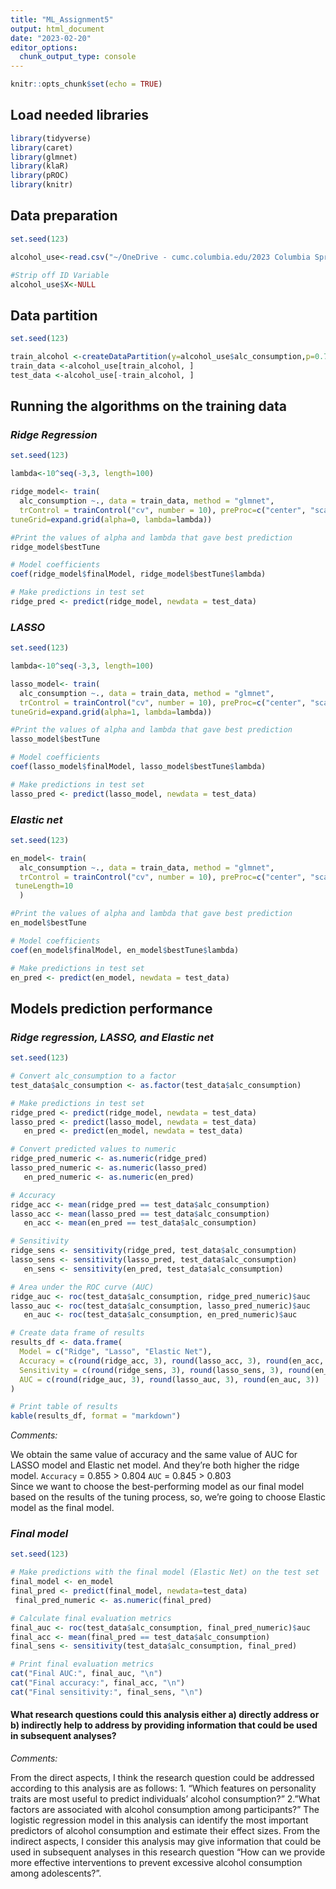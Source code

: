 ```yaml
---
title: "ML_Assignment5"
output: html_document
date: "2023-02-20"
editor_options: 
  chunk_output_type: console
---
```


```r
knitr::opts_chunk$set(echo = TRUE)
```


## Load needed libraries
```r
library(tidyverse) 
library(caret)
library(glmnet)
library(klaR)
library(pROC)
library(knitr)
```

## Data preparation
```r
set.seed(123)

alcohol_use<-read.csv("~/OneDrive - cumc.columbia.edu/2023 Columbia Spring/Machine Learning for Epi/ML_Learning_Module5/alcohol_use.csv")

#Strip off ID Variable
alcohol_use$X<-NULL

```

## Data partition
```r
set.seed(123)

train_alcohol <-createDataPartition(y=alcohol_use$alc_consumption,p=0.7,list=FALSE)
train_data <-alcohol_use[train_alcohol, ]
test_data <-alcohol_use[-train_alcohol, ]

```

## Running the algorithms on the training data

### *Ridge Regression*
```r
set.seed(123)

lambda<-10^seq(-3,3, length=100)

ridge_model<- train(
  alc_consumption ~., data = train_data, method = "glmnet",
  trControl = trainControl("cv", number = 10), preProc=c("center", "scale"),
tuneGrid=expand.grid(alpha=0, lambda=lambda))

#Print the values of alpha and lambda that gave best prediction
ridge_model$bestTune

# Model coefficients
coef(ridge_model$finalModel, ridge_model$bestTune$lambda)

# Make predictions in test set
ridge_pred <- predict(ridge_model, newdata = test_data)

```

### *LASSO*
```r
set.seed(123)

lambda<-10^seq(-3,3, length=100)

lasso_model<- train(
  alc_consumption ~., data = train_data, method = "glmnet",
  trControl = trainControl("cv", number = 10), preProc=c("center", "scale"),
tuneGrid=expand.grid(alpha=1, lambda=lambda))

#Print the values of alpha and lambda that gave best prediction
lasso_model$bestTune

# Model coefficients
coef(lasso_model$finalModel, lasso_model$bestTune$lambda)

# Make predictions in test set
lasso_pred <- predict(lasso_model, newdata = test_data)
```


### *Elastic net*
```r
set.seed(123)

en_model<- train(
  alc_consumption ~., data = train_data, method = "glmnet",
  trControl = trainControl("cv", number = 10), preProc=c("center", "scale"),
 tuneLength=10
  )

#Print the values of alpha and lambda that gave best prediction
en_model$bestTune

# Model coefficients
coef(en_model$finalModel, en_model$bestTune$lambda)

# Make predictions in test set
en_pred <- predict(en_model, newdata = test_data)


```


## Models prediction performance 
### *Ridge regression, LASSO, and Elastic net*
```r
set.seed(123)

# Convert alc_consumption to a factor
test_data$alc_consumption <- as.factor(test_data$alc_consumption)

# Make predictions in test set
ridge_pred <- predict(ridge_model, newdata = test_data)
lasso_pred <- predict(lasso_model, newdata = test_data)
   en_pred <- predict(en_model, newdata = test_data)

# Convert predicted values to numeric
ridge_pred_numeric <- as.numeric(ridge_pred)
lasso_pred_numeric <- as.numeric(lasso_pred)
   en_pred_numeric <- as.numeric(en_pred)

# Accuracy
ridge_acc <- mean(ridge_pred == test_data$alc_consumption)
lasso_acc <- mean(lasso_pred == test_data$alc_consumption)
   en_acc <- mean(en_pred == test_data$alc_consumption)

# Sensitivity
ridge_sens <- sensitivity(ridge_pred, test_data$alc_consumption)
lasso_sens <- sensitivity(lasso_pred, test_data$alc_consumption)
   en_sens <- sensitivity(en_pred, test_data$alc_consumption)

# Area under the ROC curve (AUC)
ridge_auc <- roc(test_data$alc_consumption, ridge_pred_numeric)$auc
lasso_auc <- roc(test_data$alc_consumption, lasso_pred_numeric)$auc
   en_auc <- roc(test_data$alc_consumption, en_pred_numeric)$auc

# Create data frame of results
results_df <- data.frame(
  Model = c("Ridge", "Lasso", "Elastic Net"),
  Accuracy = c(round(ridge_acc, 3), round(lasso_acc, 3), round(en_acc, 3)),
  Sensitivity = c(round(ridge_sens, 3), round(lasso_sens, 3), round(en_sens, 3)),
  AUC = c(round(ridge_auc, 3), round(lasso_auc, 3), round(en_auc, 3))
)

# Print table of results
kable(results_df, format = "markdown")
```

*Comments:* 

We obtain the same value of accuracy and the same value of AUC for LASSO model and Elastic net model. And they're both higher the ridge model. 
`Accuracy` = 0.855 > 0.804 
  `AUC` = 0.845 > 0.803   
Since we want to choose the best-performing model as our final model based on the results of the tuning process, so, we're going to choose Elastic model as the final model. 

### *Final model*
```r
set.seed(123)

# Make predictions with the final model (Elastic Net) on the test set
final_model <- en_model  
final_pred <- predict(final_model, newdata=test_data)
 final_pred_numeric <- as.numeric(final_pred)

# Calculate final evaluation metrics
final_auc <- roc(test_data$alc_consumption, final_pred_numeric)$auc
final_acc <- mean(final_pred == test_data$alc_consumption)
final_sens <- sensitivity(test_data$alc_consumption, final_pred)

# Print final evaluation metrics
cat("Final AUC:", final_auc, "\n")
cat("Final accuracy:", final_acc, "\n")
cat("Final sensitivity:", final_sens, "\n")
```

#### **What research questions could this analysis either a) directly address or b) indirectly help to address by providing information that could be used in subsequent analyses? **

*Comments:*

From the direct aspects, I think the research question could be addressed according to this analysis are as follows: 
1. "Which features on personality traits are most useful to predict individuals' alcohol consumption?" 
2."What factors are associated with alcohol consumption among participants?"
The logistic regression model in this analysis can identify the most important predictors of alcohol consumption and estimate their effect sizes.
From the indirect aspects, I consider this analysis may give information that could be used in subsequent analyses in this research question "How can we provide more effective interventions to prevent excessive alcohol consumption among adolescents?".





